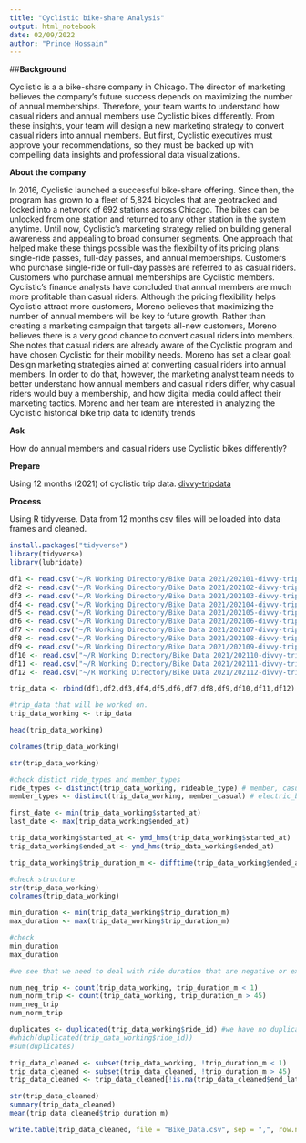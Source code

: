 ---
title: "Cyclistic bike-share Analysis"
output: html_notebook
date: 02/09/2022
author: "Prince Hossain"
---

##**Background**

Cyclistic is a a bike-share company in Chicago. The director of marketing believes the company’s future success depends on maximizing the number of annual memberships. Therefore, your team wants to understand how casual riders and annual members use Cyclistic bikes differently. From these insights, your team will design a new marketing strategy to convert casual riders into annual members. But first, Cyclistic executives must approve your recommendations, so they must be backed up with compelling data insights and professional data visualizations.

**About the company**

In 2016, Cyclistic launched a successful bike-share offering. Since then, the program has grown to a fleet of 5,824 bicycles that are geotracked and locked into a network of 692 stations across Chicago. The bikes can be unlocked from one station and returned to any other station in the system anytime. Until now, Cyclistic’s marketing strategy relied on building general awareness and appealing to broad consumer segments. One approach that helped make these things possible was the flexibility of its pricing plans: single-ride passes, full-day passes, and annual memberships. Customers who purchase single-ride or full-day passes are referred to as casual riders. Customers who purchase annual memberships are Cyclistic members. Cyclistic’s finance analysts have concluded that annual members are much more profitable than casual riders. Although the pricing flexibility helps Cyclistic attract more customers, Moreno believes that maximizing the number of annual members will be key to future growth. Rather than creating a marketing campaign that targets all-new customers, Moreno believes there is a very good chance to convert casual riders into members. She notes that casual riders are already aware of the Cyclistic program and have chosen Cyclistic for their mobility needs. Moreno has set a clear goal: Design marketing strategies aimed at converting casual riders into annual members. In order to do that, however, the marketing analyst team needs to better understand how annual members and casual riders differ, why casual riders would buy a membership, and how digital media could affect their marketing tactics. Moreno and her team are interested in analyzing the Cyclistic historical bike trip data to identify trends

**Ask**

How do annual members and casual riders use Cyclistic bikes differently?

**Prepare**

Using 12 months (2021) of cyclistic trip data. [divvy-tripdata](https://divvy-tripdata.s3.amazonaws.com/index.html)

**Process**

Using R tidyverse. Data from 12 months csv files will be loaded into data frames and cleaned.
```{r package and library}
install.packages("tidyverse")
library(tidyverse)
library(lubridate)
```
```{r load csv file}
df1 <- read.csv("~/R Working Directory/Bike Data 2021/202101-divvy-tripdata.csv")
df2 <- read.csv("~/R Working Directory/Bike Data 2021/202102-divvy-tripdata.csv")
df3 <- read.csv("~/R Working Directory/Bike Data 2021/202103-divvy-tripdata.csv")
df4 <- read.csv("~/R Working Directory/Bike Data 2021/202104-divvy-tripdata.csv")
df5 <- read.csv("~/R Working Directory/Bike Data 2021/202105-divvy-tripdata.csv")
df6 <- read.csv("~/R Working Directory/Bike Data 2021/202106-divvy-tripdata.csv")
df7 <- read.csv("~/R Working Directory/Bike Data 2021/202107-divvy-tripdata.csv")
df8 <- read.csv("~/R Working Directory/Bike Data 2021/202108-divvy-tripdata.csv")
df9 <- read.csv("~/R Working Directory/Bike Data 2021/202109-divvy-tripdata.csv")
df10 <- read.csv("~/R Working Directory/Bike Data 2021/202110-divvy-tripdata.csv")
df11 <- read.csv("~/R Working Directory/Bike Data 2021/202111-divvy-tripdata.csv")
df12 <- read.csv("~/R Working Directory/Bike Data 2021/202112-divvy-tripdata.csv")
```

```{r bind tables into one data frame}
trip_data <- rbind(df1,df2,df3,df4,df5,df6,df7,df8,df9,df10,df11,df12)

#trip_data that will be worked on.
trip_data_working <- trip_data
```
```{r check data has been loaded properly}
head(trip_data_working)
```
```{r check columns}
colnames(trip_data_working)
```
```{r check structure}
str(trip_data_working)
```
```{r check distinct enteries}
#check distict ride_types and member_types
ride_types <- distinct(trip_data_working, rideable_type) # member, casual
member_types <- distinct(trip_data_working, member_casual) # electric_bike, classic_bike, docked_bike

first_date <- min(trip_data_working$started_at)
last_date <- max(trip_data_working$ended_at)
```
```{r convert date stamp to date time}
trip_data_working$started_at <- ymd_hms(trip_data_working$started_at)
trip_data_working$ended_at <- ymd_hms(trip_data_working$ended_at)
```
```{r add new column for trip duration}
trip_data_working$trip_duration_m <- difftime(trip_data_working$ended_at, trip_data_working$started_at, unit = c("mins"))

#check structure
str(trip_data_working)
colnames(trip_data_working)
```
```{r check min and max trip_duration}
min_duration <- min(trip_data_working$trip_duration_m)
max_duration <- max(trip_data_working$trip_duration_m)

#check
min_duration
max_duration

#we see that we need to deal with ride duration that are negative or exceed multiple days.
```
```{r number of rows with negative trip_duration}
num_neg_trip <- count(trip_data_working, trip_duration_m < 1)
num_norm_trip <- count(trip_data_working, trip_duration_m > 45)
num_neg_trip
num_norm_trip

```


```{r check for duplicate rows}
duplicates <- duplicated(trip_data_working$ride_id) #we have no duplicate rows
#which(duplicated(trip_data_working$ride_id))
#sum(duplicates)
```
```{r remove bad rows}
trip_data_cleaned <- subset(trip_data_working, !trip_duration_m < 1)
trip_data_cleaned <- subset(trip_data_cleaned, !trip_duration_m > 45)
trip_data_cleaned <- trip_data_cleaned[!is.na(trip_data_cleaned$end_lat),]
```

```{r check for N/A}
str(trip_data_cleaned)
summary(trip_data_cleaned)
mean(trip_data_cleaned$trip_duration_m)
```
```{r export clean data as csv}
write.table(trip_data_cleaned, file = "Bike_Data.csv", sep = ",", row.names = FALSE, col.names = TRUE)

```

